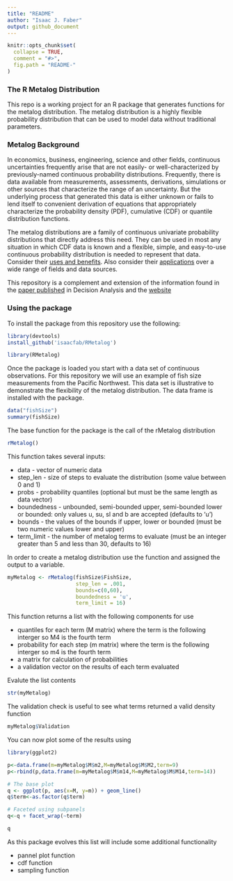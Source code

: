 ```yaml
---
title: "README"
author: "Isaac J. Faber"
output: github_document
---
```


<!-- README.md is generated from README.Rmd. Please edit that file -->

```r
knitr::opts_chunk$set(
  collapse = TRUE,
  comment = "#>",
  fig.path = "README-"
)
```

### The R Metalog Distribution

This repo is a working project for an R package that generates functions for the metalog distribution.  The metalog distribution is a highly flexible probability distribution that can be used to model data without traditional parameters.

### Metalog Background

In economics, business, engineering, science and other fields, continuous uncertainties frequently arise that are not easily- or well-characterized by previously-named continuous probability distributions. Frequently, there is data available from measurements, assessments, derivations, simulations or other sources that characterize the range of an uncertainty. But the underlying process that generated this data is either unknown or fails to lend itself to convenient derivation of equations that appropriately characterize the probability density (PDF), cumulative (CDF) or quantile distribution functions.

The metalog distributions are a family of continuous univariate probability distributions that directly address this need. They can be used in most any situation in which CDF data is known and a flexible, simple, and easy-to-use continuous probability distribution is needed to represent that data. Consider their [uses and benefits](http://www.metalogdistributions.com/usesbenefits.html).  Also consider their [applications](http://www.metalogdistributions.com/applicationsdata.html) over a wide range of fields and data sources.

This repository is a complement and extension of the information found in the [paper published](http://pubsonline.informs.org/doi/abs/10.1287/deca.2016.0338) in Decision Analysis and the [website](http://www.metalogdistributions.com/)

### Using the package

To install the package from this repository use the following:

```r
library(devtools)
install_github('isaacfab/RMetalog')
```
```r
library(RMetalog)
```

Once the package is loaded you start with a data set of continuous observations.  For this repository we will use an example of fish size measurements from the Pacific Northwest.  This data set is illustrative to demonstrate the flexibility of the metalog distribution.  The data frame is installed with the package.

```r
data("fishSize")
summary(fishSize)
```

The base function for the package is the call of the rMetalog distribution

```r
rMetalog()
```

This function takes several inputs:

* data - vector of numeric data 
* step_len - size of steps to evaluate the distribution (some value between 0 and 1)
* probs - probability quantiles (optional but must be the same length as data vector)
* boundedness - unbounded, semi-bounded upper, semi-bounded lower or bounded: only values u, su, sl and b are accepted (defaults to 'u')
* bounds - the values of the bounds if upper, lower or bounded (must be two numeric values lower and upper)
* term_limit - the number of metalog terms to evaluate (must be an integer greater than 5 and less than 30, defaults to 16)  

In order to create a metalog distribution use the function and assigned the output to a variable.



```r
myMetalog <- rMetalog(fishSize$FishSize,
                      step_len = .001,
                      bounds=c(0,60),
                      boundedness = 'u',
                      term_limit = 16)
```

This function returns a list with the following components for use

* quantiles for each term (M matrix) where the term is the following interger so M4 is the fourth term
* probability for each step (m matrix) where the term is the following interger so m4 is the fourth term
* a matrix for calculation of probabilities
* a validation vector on the results of each term evaluated

Evalute the list contents  

```r
str(myMetalog)
```
  
The validation check is useful to see what terms returned a valid density function  

```r
myMetalog$Validation
```

You can now plot some of the results using  

```r
library(ggplot2)

p<-data.frame(m=myMetalog$M$m2,M=myMetalog$M$M2,term=9)
p<-rbind(p,data.frame(m=myMetalog$M$m14,M=myMetalog$M$M14,term=14))

# The base plot
q <- ggplot(p, aes(x=M, y=m)) + geom_line()
q$term<-as.factor(q$term)

# Faceted using subpanels
q<-q + facet_wrap(~term)

q
```

As this package evolves this list will include some additional functionality

* pannel plot function
* cdf function
* sampling function


